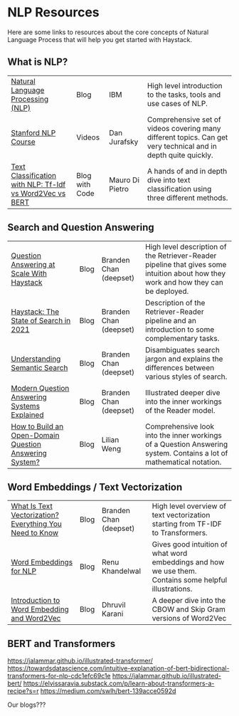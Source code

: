 # NLP Resources

Here are some links to resources about the core concepts of Natural Language Process
that will help you get started with Haystack.

## What is NLP?

|||||
|-----------------------------------------------------------------------------------------------------------------------------------------------------------------|----------------|-----------------|----------------------------------------------------------------------------------------------------------------|
| [Natural Language Processing (NLP)](https://www.ibm.com/cloud/learn/natural-language-processing#toc-nlp-tasks-K4EAXccS)                                         | Blog           | IBM             | High level introduction to the tasks, tools and use cases of NLP.                                              |   |
| [Stanford NLP Course](https://www.youtube.com/watch?v=oWsMIW-5xUc&list=PLLssT5z_DsK8HbD2sPcUIDfQ7zmBarMYv&index=1)                                              | Videos        | Dan Jurafsky    | Comprehensive set of videos covering many different topics. Can get very technical and in depth quite quickly. |   |
| [Text Classification with NLP: Tf-Idf vs Word2Vec vs BERT](https://towardsdatascience.com/text-classification-with-nlp-tf-idf-vs-word2vec-vs-bert-41ff868d1794) | Blog with Code | Mauro Di Pietro | A hands of and in depth dive into text classification using three different methods.                           |   |

## Search and Question Answering

|||||
|------------------------------------------------------------------------------------------------------------------------|------|------------------------|-------------------------------------------------------------------------------------------------------------------------------------|
| [Question Answering at Scale With Haystack](https://www.deepset.ai/blog/haystack-question-answering-at-scale)          | Blog | Branden Chan (deepset) | High level description of the Retriever-Reader pipeline that gives some intuition about how they work and how they can be deployed. |
| [Haystack: The State of Search in 2021](https://www.deepset.ai/blog/haystack-the-state-of-search-in-2021)              | Blog | Branden Chan (deepset) | Description of the Retriever-Reader pipeline and an introduction to some complementary tasks.                                       |
| [Understanding Semantic Search](https://www.deepset.ai/blog/understanding-semantic-search)                             | Blog | Branden Chan (deepset) | Disambiguates search jargon and explains the differences between various styles of search.                                          |
| [Modern Question Answering Systems Explained](https://www.deepset.ai/blog/modern-question-answering-systems-explained) | Blog | Branden Chan (deepset) | Illustrated deeper dive into the inner workings of the Reader model.                                                                |
| [How to Build an Open-Domain Question Answering System?](https://lilianweng.github.io/posts/2020-10-29-odqa/)          | Blog | Lilian Weng            | Comprehensive look into the inner workings of a Question Answering system. Contains a lot of mathematical notation.                 |

## Word Embeddings / Text Vectorization

|||||
|-----------------------------------------------------------------------------------------------------------------------------------------|------|------------------------|--------------------------------------------------------------------------------------------------------|
| [What Is Text Vectorization? Everything You Need to Know](https://www.deepset.ai/blog/what-is-text-vectorization-in-nlp)                | Blog | Branden Chan (deepset) | High level overview of text vectorization starting from TF-IDF to Transformers.                        |
| [Word Embeddings for NLP](https://towardsdatascience.com/word-embeddings-for-nlp-5b72991e01d4)                                          | Blog | Renu Khandelwal        | Gives good intuition of what word embeddings and how we use them. Contains some helpful illustrations. |
| [Introduction to Word Embedding and Word2Vec](https://towardsdatascience.com/introduction-to-word-embedding-and-word2vec-652d0c2060fa0) | Blog | Dhruvil Karani         | A deeper dive into the CBOW and Skip Gram versions of Word2Vec                                         |

## BERT and Transformers
https://jalammar.github.io/illustrated-transformer/
https://towardsdatascience.com/intuitive-explanation-of-bert-bidirectional-transformers-for-nlp-cdc1efc69c1e
https://jalammar.github.io/illustrated-bert/
https://elvissaravia.substack.com/p/learn-about-transformers-a-recipe?s=r
https://medium.com/swlh/bert-139acce0592d




Our blogs???